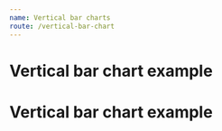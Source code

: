 ```yaml
---
name: Vertical bar charts
route: /vertical-bar-chart
---
```



# Vertical bar chart example
<Playground>
    <VerticalBarChart
        showBarLabel
        yComplement='%'
        xType='category'
        yType='value'
        color='green'
        title='Bar Chart example'
        toolboxTooltip={{ saveAsImage: 'save' }}
        tooltip={ { label: 'Equipamento', result: 'Disponibilidade' } }
        data={ [
          {
            label: 'NG209131231',
            result: '100',
            itemId: 1
          },
          {
            label: 'NG21021313',
            result: '10',
            itemId: 1
          },
          {
            label: 'NG211131231',
            result: '100',
            itemId: 1
          }, 
          {
            label: 'NG21221312313',
            result: '100',
            itemId: 1
          },
          {
            label: 'NG213133123',
            result: '100',
            itemId: 1
          },
                 {
            label: 'NG2142232313',
            result: '100',
            itemId: 1
          },
          {
            label: 'NG2151111',
            result: '10',
            itemId: 1
          },
          {
            label: 'NG216444533',
            result: '100',
            itemId: 1
          }, 
          {
            label: 'NG2172222',
            result: '100',
            itemId: 1
          },
          {
            label: 'NG21822222',
            result: '100',
            itemId: 1
          },
           {
            label: 'NG2192222222222',
            result: '10',
            itemId: 1
          },
          {
            label: 'NG22022222222222',
            result: '100',
            itemId: 1
          }, 
          {
            label: 'NG22122222222',
            result: '100',
            itemId: 1
          },
          {
            label: 'NG2222222222222',
            result: '100',
            itemId: 1
          },
          {
            label: '31',
            result: '100',
            itemId: 1,
          },
          {
            label: '3',
            result: '10',
            itemId: 1,
          },
          {
            label: '31',
            result: '100',
            itemId: 1,
          },
          {
            label: '2313',
            result: '100',
            itemId: 1,
          },
          {
            label: '23',
            result: '100',
            itemId: 1,
          },
          {
            label: '313',
            result: '100',
            itemId: 1,
          },
          {
            label: '45',
            result: '10',
            itemId: 1,
          },
          {
            label: '33',
            result: '100',
            itemId: 1,
          },
          {
            label: '89',
            result: '100',
            itemId: 1,
          },
          {
            label: '299',
            result: '100',
            itemId: 1,
          },
          {
            label: '222222',
            result: '10',
            itemId: 1,
          },
          {
            label: '222484842222',
            result: '100',
            itemId: 1,
          },
          {
            label: '2222',
            result: '100',
            itemId: 1,
          },
          {
            label: '22222552',
            result: '100',
            itemId: 1,
          },
        ] }       
  />
</Playground>


# Vertical bar chart example
<Playground>
    <VerticalBarChart
        showBarLabel
        yComplement='money'
        xType='category'
        yType='value'
        color='blue'
        title='Bar Chart example'
        customMaxDomain={ 3000 }
        toolboxTooltip={{ saveAsImage: 'save' }}
        tooltip={ { label: 'Equipamento', result: 'Disponibilidade' } }
        data={ [
          {
            label: 'NG209131231',
            result: '2057',
          },
          {
            label: 'NG21021313',
            result: '20',
          },
        ] }       
  />
</Playground>
